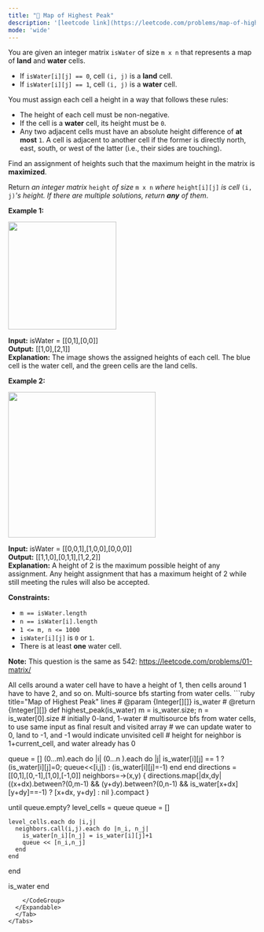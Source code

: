 ```yaml
---
title: "🧀 Map of Highest Peak"
description: '[leetcode link](https://leetcode.com/problems/map-of-highest-peak/description/)'
mode: 'wide'
---
```

<Tabs>
  <Tab title="Question" icon="circle-question" iconType="regular">
    <Card>
      <p>You are given an integer matrix <code>isWater</code> of size <code>m x n</code> that represents a map of <strong>land</strong> and <strong>water</strong> cells.</p>  <ul>  <li>If <code>isWater[i][j] == 0</code>, cell <code>(i, j)</code> is a <strong>land</strong> cell.</li>  <li>If <code>isWater[i][j] == 1</code>, cell <code>(i, j)</code> is a <strong>water</strong> cell.</li> </ul>  <p>You must assign each cell a height in a way that follows these rules:</p>  <ul>  <li>The height of each cell must be non-negative.</li>  <li>If the cell is a <strong>water</strong> cell, its height must be <code>0</code>.</li>  <li>Any two adjacent cells must have an absolute height difference of <strong>at most</strong> <code>1</code>. A cell is adjacent to another cell if the former is directly north, east, south, or west of the latter (i.e., their sides are touching).</li> </ul>  <p>Find an assignment of heights such that the maximum height in the matrix is <strong>maximized</strong>.</p>  <p>Return <em>an integer matrix </em><code>height</code><em> of size </em><code>m x n</code><em> where </em><code>height[i][j]</code><em> is cell </em><code>(i, j)</code><em>&#39;s height. If there are multiple solutions, return <strong>any</strong> of them</em>.</p>   <p><strong class="example">Example 1:</strong></p>  <p><strong><img alt="" src="https://assets.leetcode.com/uploads/2021/01/10/screenshot-2021-01-11-at-82045-am.png" style="width: 220px; height: 219px;" /></strong></p>   <strong>Input:</strong> isWater = [[0,1],[0,0]] <br/> <strong>Output:</strong> [[1,0],[2,1]] <br/> <strong>Explanation:</strong> The image shows the assigned heights of each cell. The blue cell is the water cell, and the green cells are the land cells.   <p><strong class="example">Example 2:</strong></p>  <p><strong><img alt="" src="https://assets.leetcode.com/uploads/2021/01/10/screenshot-2021-01-11-at-82050-am.png" style="width: 300px; height: 296px;" /></strong></p>   <strong>Input:</strong> isWater = [[0,0,1],[1,0,0],[0,0,0]] <br/> <strong>Output:</strong> [[1,1,0],[0,1,1],[1,2,2]] <br/> <strong>Explanation:</strong> A height of 2 is the maximum possible height of any assignment. Any height assignment that has a maximum height of 2 while still meeting the rules will also be accepted.    <p><strong>Constraints:</strong></p>  <ul>  <li><code>m == isWater.length</code></li>  <li><code>n == isWater[i].length</code></li>  <li><code>1 &lt;= m, n &lt;= 1000</code></li>  <li><code>isWater[i][j]</code> is <code>0</code> or <code>1</code>.</li>  <li>There is at least <strong>one</strong> water cell.</li> </ul>   <p><strong>Note:</strong> This question is the same as 542: <a href="https://leetcode.com/problems/01-matrix/description/" target="_blank">https://leetcode.com/problems/01-matrix/</a></p> 
    </Card>
  </Tab>
  <Tab title="Solution" icon="lightbulb" iconType="regular" >
    <Card>
      All cells around a water cell have to have a height of 1, then cells around 1 have to have 2, and so on.
Multi-source bfs starting from water cells.
</Card>
  <Expandable title="code">
    <CodeGroup dropdown>
```ruby title="Map of Highest Peak" lines
# @param {Integer[][]} is_water
# @return {Integer[][]}
def highest_peak(is_water)
  m = is_water.size; n = is_water[0].size
  # initially 0-land, 1-water
  # multisource bfs from water cells, to use same input as final result and visited array
  # we can update water to 0, land to -1, and -1 would indicate unvisited cell
  # height for neighbor is 1+current_cell, and water already has 0
  
  queue = []
  (0...m).each do |i|
    (0...n ).each do |j|
      is_water[i][j] == 1 ? (is_water[i][j]=0; queue<<[i,j]) : (is_water[i][j]=-1)
    end
  end
  directions = [[0,1],[0,-1],[1,0],[-1,0]]
  neighbors=->(x,y) {
    directions.map{|dx,dy|
      ((x+dx).between?(0,m-1) && (y+dy).between?(0,n-1) && is_water[x+dx][y+dy]==-1) ? [x+dx, y+dy] : nil
    }.compact
  }

  until queue.empty?
    level_cells = queue
    queue = []

    level_cells.each do |i,j|
      neighbors.call(i,j).each do |n_i, n_j|
        is_water[n_i][n_j] = is_water[i][j]+1
        queue << [n_i,n_j]
      end
    end
  end

  is_water
end
```
    </CodeGroup>
  </Expandable>
  </Tab>
</Tabs>